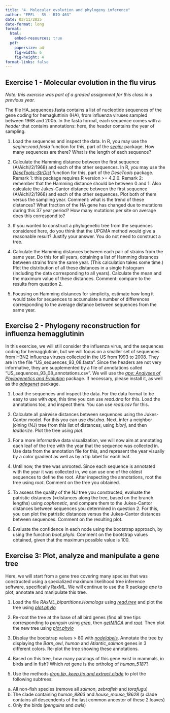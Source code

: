```yaml
---
title: "4. Molecular evolution and phylogeny inference"
author: "EPFL - SV - BIO-463"
date: 03/11/2025
date-format: long
format:
  html:
    embed-resources: true
  pdf:
    papersize: a4
    fig-width: 6
    fig-height: 4
format-links: false
---
```

  
##  Exercise 1 - Molecular evolution in the flu virus
  
*Note: this exercise was part of a graded assignment for this class in a previous year.*
  
The file HA_sequences.fasta contains a list of nucleotide sequences of the gene coding for hemagluttinin (HA), from influenza viruses sampled between 1968 and 2005. In the fasta format, each sequence comes with a *header* that contains annotations: here, the header contains the year of sampling.

1. Load the sequences and inspect the data. In R, you may use the *seqinr::read.fasta* function for this, part of the *[seqinr](https://www.rdocumentation.org/packages/seqinr/versions/4.2-36)* package. How many sequences are there? What is the length of each sequence? 
  
2. Calculate the Hamming distance between the first sequence (A/Aichi/2/1968) and each of the other sequences. In R, you may use the *[DescTools::StrDist](https://www.rdocumentation.org/packages/DescTools/versions/0.99.58/topics/StrDist)* function for this, part of the *DescTools* package. Remark 1: this package requires R version >= 4.2.0. Remark 2: remember that the Hamming distance should be between 0 and 1. Also calculate the Jukes-Cantor distance between the first sequence (A/Aichi/2/1968) and each of the other sequences. Plot both of them versus the sampling year. Comment: what is the trend of these distances? What fraction of the HA gene has changed due to mutations during this 37 year period? How many mutations per site on average does this correspond to?  
  
3. If you wanted to construct a phylogenetic tree from the sequences considered here, do you think that the UPGMA method would give a reasonable result? Justify your answer. You do not need to construct a tree.

4. Calculate the Hamming distances between each pair of strains from the same year. Do this for all years, obtaining a list of Hamming distances between strains from the same year. (This calculation takes some time.) Plot the distribution of all these distances in a single histogram (including the data corresponding to all years). Calculate the mean and the maximum value of these distances. Comment: compare to the results from question 2.

5. Focusing on Hamming distances for simplicity, estimate how long it would take for sequences to accumulate a number of differences corresponding to the average distance between sequences from the same year.


##  Exercise 2 - Phylogeny reconstruction for influenza hemagglutinin

In this exercise, we will still consider the influenza virus, and the sequences coding for hemagglutinin, but we will focus on a smaller set of sequences from H3N2 influenza viruses collected in the US from 1993 to 2008. They are in the file "US_sequences_93_08.fasta". Since the headers are not very informative, they are supplemented by a file of annotations called "US_sequences_93_08_annotations.csv".
We will use the *[ape: Analyses of Phylogenetics and Evolution](https://www.rdocumentation.org/packages/ape/versions/5.8-1)* package. If necessary, please install it, as well as the *[adegenet](https://www.rdocumentation.org/packages/adegenet/versions/2.1.11)* package.

1. Load the sequences and inspect the data. For the data format to be easy to use with *ape*, this time you can use *read.dna* for this. Load the annotations too, and inspect them. You can use *read.csv* for this.

2. Calculate all pairwise distances between sequences using the Jukes-Cantor model. For this you can use *dist.dna*. Next, infer a neighbor joining (NJ) tree from this list of distances, using *bionj*, and then *ladderize*. Plot the tree using *plot*.

3. For a more informative data visualization, we will now aim at annotating each leaf of the tree with the year that the sequence was collected in. Use data from the annotation file for this, and represent the year visually by a color gradient as well as by a tip label for each leaf.

4. Until now, the tree was unrooted. Since each sequence is annotated with the year it was collected in, we can use one of the oldest sequences to define the root. After inspecting the annotations, root the tree using *root*. Comment on the tree you obtained.

5. To assess the quality of the NJ tree you constructed, evaluate the patristic distances (=distances along the tree, based on the branch lengths) using *cophenetic*, and compare them to the Jukes-Cantor distances between sequences you determined in question 2. For this, you can plot the patristic distances versus the Jukes-Cantor distances between sequences. Comment on the resulting plot.

6. Evaluate the confidence in each node using the bootstrap approach, by using the function *boot.phylo*. Comment on the bootstrap values obtained, given that the maximum possible value is 100.


## Exercise 3: Plot, analyze and manipulate a gene tree

Here, we will start from a gene tree covering many species that was constructed using a specialized maximum likelihood tree inference software, specifically RaxML. We will continue to use the R package *ape* to plot, annotate and manipulate this tree.

1. Load the file *RAxML_bipartitions.Homologs* using *[read.tree](https://www.rdocumentation.org/packages/ape/versions/5.6-2/topics/read.tree)* and plot the tree using *[plot.phylo](https://www.rdocumentation.org/packages/ape/versions/5.6-2/topics/plot.phylo)*

2. Re-root the tree at the base of all bird genes (find all tree tips corresponding to *penguin* using *[grep](https://www.rdocumentation.org/packages/base/versions/3.6.2/topics/grep)*, then *[getMRCA](https://www.rdocumentation.org/packages/ape/versions/5.6-2/topics/mrca)* and *[root](https://www.rdocumentation.org/packages/ape/versions/5.6-2/topics/root)*. Then plot the new tree using *[plot.phylo](https://www.rdocumentation.org/packages/ape/versions/5.6-2/topics/plot.phylo)*

3. Display the bootstrap values > 80 with *[nodelabels](https://www.rdocumentation.org/packages/ape/versions/5.6-2/topics/nodelabels)*. Annotate the tree by displaying the *Barn_owl*, *human* and *Atlantic_salmon* genes in 3 different colors. Re-plot the tree showing these annotations.

4. Based on this tree, how many paralogs of this gene exist in mammals, in birds and in fish? Which *rat* gene is the ortholog of *human_5187*?

5. Use the methods *[drop.tip, keep.tip and extract.clade](https://www.rdocumentation.org/packages/ape/versions/5.6-2/topics/drop.tip)* to plot the following subtrees:
a. All non-fish species (remove all *salmon*, *zebrafish* and *torafugu*)
b. The clade containing *human_8863* and *house_mouse_18628* (a clade contains all descendents of the last common ancestor of these 2 leaves)
c. Only the birds (*penguins* and *owls*)
